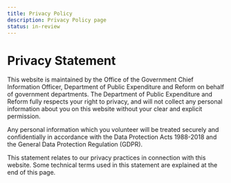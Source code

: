 ```yaml
---
title: Privacy Policy
description: Privacy Policy page
status: in-review
---
```


# Privacy Statement

This website is maintained by the Office of the Government Chief Information Officer, Department of Public Expenditure and Reform on behalf of government departments. The Department of Public Expenditure and Reform fully respects your right to privacy, and will not collect any personal information about you on this website without your clear and explicit permission.

Any personal information which you volunteer will be treated securely and confidentially in accordance with the Data Protection Acts 1988-2018 and the General Data Protection Regulation (GDPR).

This statement relates to our privacy practices in connection with this website. Some technical terms used in this statement are explained at the end of this page.
